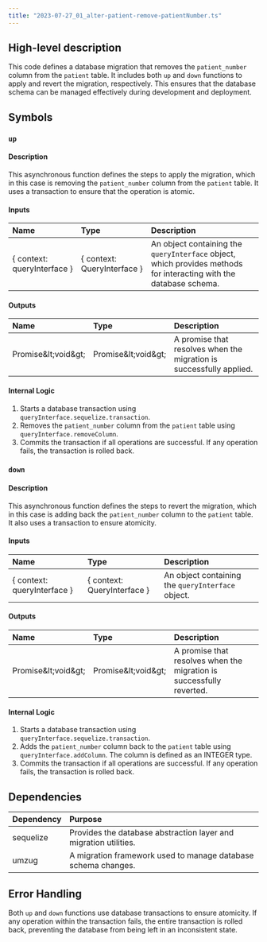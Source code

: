 ```yaml
---
title: "2023-07-27_01_alter-patient-remove-patientNumber.ts"
---
```


## High-level description
This code defines a database migration that removes the `patient_number` column from the `patient` table. It includes both `up` and `down` functions to apply and revert the migration, respectively. This ensures that the database schema can be managed effectively during development and deployment.

## Symbols

### `up`
#### Description
This asynchronous function defines the steps to apply the migration, which in this case is removing the `patient_number` column from the `patient` table. It uses a transaction to ensure that the operation is atomic.

#### Inputs
| Name | Type | Description |
|:-----|:-----|:------------|
| \{ context: queryInterface \} | \{ context: QueryInterface \} | An object containing the `queryInterface` object, which provides methods for interacting with the database schema. |

#### Outputs
| Name | Type | Description |
|:-----|:-----|:------------|
| Promise\&lt;void\&gt; | Promise\&lt;void\&gt; | A promise that resolves when the migration is successfully applied. |

#### Internal Logic
1. Starts a database transaction using `queryInterface.sequelize.transaction`.
2. Removes the `patient_number` column from the `patient` table using `queryInterface.removeColumn`.
3. Commits the transaction if all operations are successful. If any operation fails, the transaction is rolled back.

### `down`
#### Description
This asynchronous function defines the steps to revert the migration, which in this case is adding back the `patient_number` column to the `patient` table. It also uses a transaction to ensure atomicity.

#### Inputs
| Name | Type | Description |
|:-----|:-----|:------------|
| \{ context: queryInterface \} | \{ context: QueryInterface \} | An object containing the `queryInterface` object. |

#### Outputs
| Name | Type | Description |
|:-----|:-----|:------------|
| Promise\&lt;void\&gt; | Promise\&lt;void\&gt; | A promise that resolves when the migration is successfully reverted. |

#### Internal Logic
1. Starts a database transaction using `queryInterface.sequelize.transaction`.
2. Adds the `patient_number` column back to the `patient` table using `queryInterface.addColumn`. The column is defined as an INTEGER type.
3. Commits the transaction if all operations are successful. If any operation fails, the transaction is rolled back.

## Dependencies
| Dependency | Purpose |
|:-----------|:--------|
| sequelize | Provides the database abstraction layer and migration utilities. |
| umzug | A migration framework used to manage database schema changes. |

## Error Handling
Both `up` and `down` functions use database transactions to ensure atomicity. If any operation within the transaction fails, the entire transaction is rolled back, preventing the database from being left in an inconsistent state.
